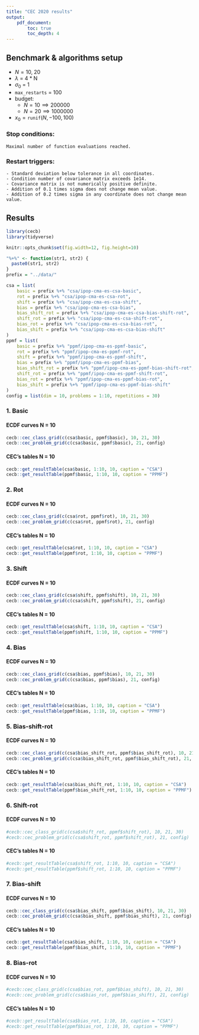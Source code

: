 ```yaml
---
title: "CEC 2020 results"
output:
    pdf_document:
        toc: true
        toc_depth: 4
---
```


## Benchmark & algorithms setup 

* $N = 10,\; 20$
* $\lambda$ = 4 * N
* $\sigma_0$ = 1
* `max_restarts` = 100
* budget: 
    *  $N = 10 \implies 200000$
    *  $N = 20 \implies 1000000$
* $x_{0} = \texttt{runif}(N, -100, 100)$ 

### Stop conditions:

```
Maximal number of function evaluations reached.
```

### Restart triggers:

```
- Standard deviation below tolerance in all coordinates.
- Condition number of covariance matrix exceeds 1e14.
- Covariance matrix is not numerically positive definite.
- Addition of 0.1 times sigma does not change mean value.
- Addition of 0.2 times sigma in any coordinate does not change mean value.
```


## Results

```r
library(cecb)
library(tidyverse)

knitr::opts_chunk$set(fig.width=12, fig.height=10) 

"%+%" <- function(str1, str2) {
  paste0(str1, str2)
}
prefix = "../data/"

csa = list(
    basic = prefix %+% "csa/ipop-cma-es-csa-basic",
    rot = prefix %+% "csa/ipop-cma-es-csa-rot",
    shift = prefix %+% "csa/ipop-cma-es-csa-shift",
    bias = prefix %+% "csa/ipop-cma-es-csa-bias",
    bias_shift_rot = prefix %+% "csa/ipop-cma-es-csa-bias-shift-rot",
    shift_rot = prefix %+% "csa/ipop-cma-es-csa-shift-rot",
    bias_rot = prefix %+% "csa/ipop-cma-es-csa-bias-rot",
    bias_shift = prefix %+% "csa/ipop-cma-es-csa-bias-shift"
)
ppmf = list(
    basic = prefix %+% "ppmf/ipop-cma-es-ppmf-basic",
    rot = prefix %+% "ppmf/ipop-cma-es-ppmf-rot",
    shift = prefix %+% "ppmf/ipop-cma-es-ppmf-shift",
    bias = prefix %+% "ppmf/ipop-cma-es-ppmf-bias",
    bias_shift_rot = prefix %+% "ppmf/ipop-cma-es-ppmf-bias-shift-rot",
    shift_rot = prefix %+% "ppmf/ipop-cma-es-ppmf-shift-rot",
    bias_rot = prefix %+% "ppmf/ipop-cma-es-ppmf-bias-rot",
    bias_shift = prefix %+% "ppmf/ipop-cma-es-ppmf-bias-shift"
)
config = list(dim = 10, problems = 1:10, repetitions = 30)

```

### 1. Basic

#### ECDF curves N = 10

```r
cecb::cec_class_grid(c(csa$basic, ppmf$basic), 10, 21, 30)
cecb::cec_problem_grid(c(csa$basic, ppmf$basic), 21, config)

```

#### CEC's tables N = 10

```r

cecb::get_resultTable(csa$basic, 1:10, 10, caption = "CSA")
cecb::get_resultTable(ppmf$basic, 1:10, 10, caption = "PPMF")

```

### 2. Rot

#### ECDF curves N = 10

```r

cecb::cec_class_grid(c(csa$rot, ppmf$rot), 10, 21, 30)
cecb::cec_problem_grid(c(csa$rot, ppmf$rot), 21, config)

```

#### CEC's tables N = 10

```r
cecb::get_resultTable(csa$rot, 1:10, 10, caption = "CSA")
cecb::get_resultTable(ppmf$rot, 1:10, 10, caption = "PPMF")
```

### 3. Shift

#### ECDF curves N = 10

```r

cecb::cec_class_grid(c(csa$shift, ppmf$shift), 10, 21, 30)
cecb::cec_problem_grid(c(csa$shift, ppmf$shift), 21, config)

```

#### CEC's tables N = 10

```r
cecb::get_resultTable(csa$shift, 1:10, 10, caption = "CSA")
cecb::get_resultTable(ppmf$shift, 1:10, 10, caption = "PPMF")

```

### 4. Bias

#### ECDF curves N = 10

```r
cecb::cec_class_grid(c(csa$bias, ppmf$bias), 10, 21, 30)
cecb::cec_problem_grid(c(csa$bias, ppmf$bias), 21, config)
```

#### CEC's tables N = 10

```r
cecb::get_resultTable(csa$bias, 1:10, 10, caption = "CSA")
cecb::get_resultTable(ppmf$bias, 1:10, 10, caption = "PPMF")
```

### 5. Bias-shift-rot

#### ECDF curves N = 10

```r
cecb::cec_class_grid(c(csa$bias_shift_rot, ppmf$bias_shift_rot), 10, 21, 30)
cecb::cec_problem_grid(c(csa$bias_shift_rot, ppmf$bias_shift_rot), 21, config)

```

#### CEC's tables N = 10

```r
cecb::get_resultTable(csa$bias_shift_rot, 1:10, 10, caption = "CSA")
cecb::get_resultTable(ppmf$bias_shift_rot, 1:10, 10, caption = "PPMF")
```

### 6. Shift-rot

#### ECDF curves N = 10

```r
#cecb::cec_class_grid(c(csa$shift_rot, ppmf$shift_rot), 10, 21, 30)
#cecb::cec_problem_grid(c(csa$shift_rot, ppmf$shift_rot), 21, config)

```

#### CEC's tables N = 10

```r
#cecb::get_resultTable(csa$shift_rot, 1:10, 10, caption = "CSA")
#cecb::get_resultTable(ppmf$shift_rot, 1:10, 10, caption = "PPMF")
```

### 7. Bias-shift

#### ECDF curves N = 10

```r
cecb::cec_class_grid(c(csa$bias_shift, ppmf$bias_shift), 10, 21, 30)
cecb::cec_problem_grid(c(csa$bias_shift, ppmf$bias_shift), 21, config)
```

#### CEC's tables N = 10

```r
cecb::get_resultTable(csa$bias_shift, 1:10, 10, caption = "CSA")
cecb::get_resultTable(ppmf$bias_shift, 1:10, 10, caption = "PPMF")
```

### 8. Bias-rot

#### ECDF curves N = 10

```r
#cecb::cec_class_grid(c(csa$bias_rot, ppmf$bias_shift), 10, 21, 30)
#cecb::cec_problem_grid(c(csa$bias_rot, ppmf$bias_shift), 21, config)
```

#### CEC's tables N = 10

```r
#cecb::get_resultTable(csa$bias_rot, 1:10, 10, caption = "CSA")
#cecb::get_resultTable(ppmf$bias_rot, 1:10, 10, caption = "PPMF")
```

